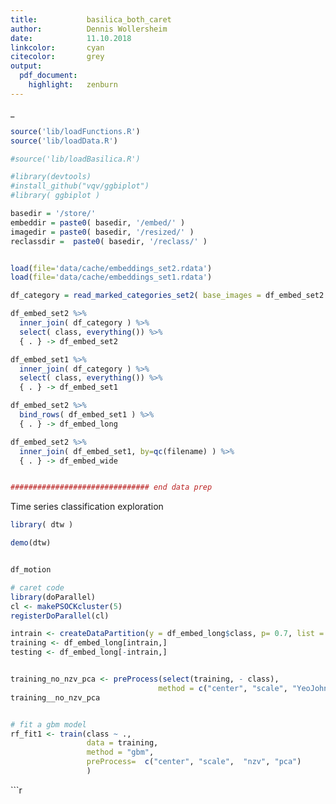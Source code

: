 ```yaml
---
title:           basilica_both_caret
author:          Dennis Wollersheim 
date:            11.10.2018
linkcolor:       cyan
citecolor:       grey
output:
  pdf_document:
    highlight:   zenburn
---
```

_
```r
source('lib/loadFunctions.R')
source('lib/loadData.R')

#source('lib/loadBasilica.R')

#library(devtools)
#install_github("vqv/ggbiplot")
#library( ggbiplot )

basedir = '/store/'
embeddir = paste0( basedir, '/embed/' )
imagedir = paste0( basedir, '/resized/' )
reclassdir =  paste0( basedir, '/reclass/' )


load(file='data/cache/embeddings_set2.rdata')  
load(file='data/cache/embeddings_set1.rdata')  

df_category = read_marked_categories_set2( base_images = df_embed_set2 %>% dplyr::select( filename ))

df_embed_set2 %>% 
  inner_join( df_category ) %>% 
  select( class, everything()) %>%
  { . } -> df_embed_set2

df_embed_set1 %>% 
  inner_join( df_category ) %>% 
  select( class, everything()) %>%
  { . } -> df_embed_set1

df_embed_set2 %>%
  bind_rows( df_embed_set1 ) %>% 
  { . } -> df_embed_long

df_embed_set2 %>%
  inner_join( df_embed_set1, by=qc(filename) ) %>% 
  { . } -> df_embed_wide


############################### end data prep

```

Time series classification exploration

```r
library( dtw )

demo(dtw)


df_motion

```


```r
# caret code
library(doParallel)
cl <- makePSOCKcluster(5)
registerDoParallel(cl)

intrain <- createDataPartition(y = df_embed_long$class, p= 0.7, list = FALSE)
training <- df_embed_long[intrain,]
testing <- df_embed_long[-intrain,]


training_no_nzv_pca <- preProcess(select(training, - class), 
                                 method = c("center", "scale", "YeoJohnson", "nzv", "pca"))
training__no_nzv_pca


# fit a gbm model 
rf_fit1 <- train(class ~ ., 
                 data = training, 
                 method = "gbm",
                 preProcess=  c("center", "scale",  "nzv", "pca")
                 )


```


```r

